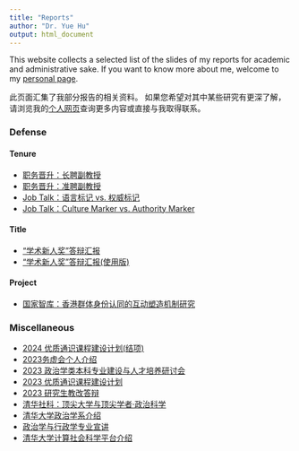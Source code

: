 ---
title: "Reports"
author: "Dr. Yue Hu"
output: html_document
---

This website collects a selected list of the slides of my reports for academic and administrative sake. 
If you want to know more about me, welcome to my [personal page](https://sammo3182.github.io).

此页面汇集了我部分报告的相关资料。
如果您希望对其中某些研究有更深了解，请浏览我的[个人网页](https://sammo3182.github.io)查询更多内容或直接与我取得联系。    

### Defense

#### Tenure

- [职务晋升：长聘副教授](/slides/report/tenure_associate.html)
- [职务晋升：准聘副教授](/slides/report/tenureTrackAP.html)
- [Job Talk：语言标记 vs. 权威标记](/slides/report/authorityMarker_cn.html)
- [Job Talk：Culture Marker vs. Authority Marker](/slides/report/authorityMarker.html)

#### Title

- [“学术新人奖”答辩汇报](/slides/report/newStar.html)
- [“学术新人奖”答辩汇报(使用版)](/slides/report/newStar.pptx)

#### Project

- [国家智库：香港群体身份认同的互动塑造机制研究](/slides/report/hongkong.html)

### Miscellaneous

- [2024 优质通识课程建设计划(结项)](/slides/report/ge10min.html)
- [2023务虚会个人介绍](/slides/report/individual.pptx)
- [2023 政治学类本科专业建设与人才培养研讨会](/slides/conference/2023-undergradEdu/undergradEdu.html)
- [2023 优质通识课程建设计划](/slides/report/ge5min.html)
- [2023 研究生教改答辩](/slides/report/graduateReform_2023S.html)
- [清华社科：顶尖大学与顶尖学者·政治科学](/slides/report/topScholars.html)
- [清华大学政治学系介绍](/slides/guestLecture/intro2tsinghuaPS.html)
- [政治学与行政学专业宣讲](/slides/guestLecture/intro2tsinghuaPS_college.html)
- [清华大学计算社会科学平台介绍](/slides/guestLecture/intro2CSS.html)
